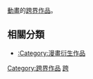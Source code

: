 [[動畫|動畫]]的[[跨界作品|跨界作品]]。

== 相關分類 ==
*[[:Category:漫畫衍生作品|:Category:漫畫衍生作品]]

[[Category:跨界作品|Category:跨界作品]]
[[Category:動畫作品‎|跨]]